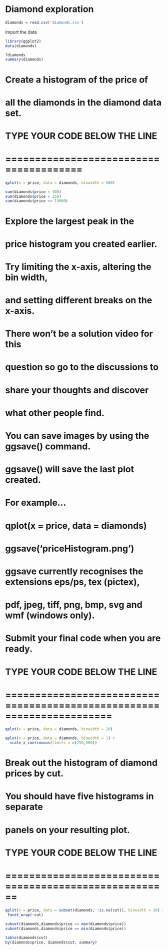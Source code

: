 Diamond exploration
=====================

```r
diamonds = read.csv('diamonds.csv') 
```


Import the data


```r
library(ggplot2) 
data(diamonds)

?diamonds
summary(diamonds)
```


# Create a histogram of the price of
# all the diamonds in the diamond data set.

# TYPE YOUR CODE BELOW THE LINE
# =======================================

```r

qplot(x = price, data = diamonds, binwidth = 500)
```

```r
sum(diamonds$price < 500)
sum(diamonds$price < 250)
sum(diamonds$price >= 15000)

```

# Explore the largest peak in the
# price histogram you created earlier.

# Try limiting the x-axis, altering the bin width,
# and setting different breaks on the x-axis.

# There won't be a solution video for this
# question so go to the discussions to
# share your thoughts and discover
# what other people find.

# You can save images by using the ggsave() command.
# ggsave() will save the last plot created.
# For example...
#                  qplot(x = price, data = diamonds)
#                  ggsave('priceHistogram.png')

# ggsave currently recognises the extensions eps/ps, tex (pictex),
# pdf, jpeg, tiff, png, bmp, svg and wmf (windows only).

# Submit your final code when you are ready.

# TYPE YOUR CODE BELOW THE LINE
# ======================================================================

```r
qplot(x = price, data = diamonds, binwidth = 10)

qplot(x = price, data = diamonds, binwidth = 1) +
  scale_x_continuous(limits = c(250,500))


```

# Break out the histogram of diamond prices by cut.

# You should have five histograms in separate
# panels on your resulting plot.

# TYPE YOUR CODE BELOW THE LINE
# ======================================================

```r
qplot(x = price, data = subset(diamonds, !is.na(cut)), binwidth = 10) +
 facet_wrap(~cut)
  
subset(diamonds,diamonds$price == max(diamonds$price))
subset(diamonds,diamonds$price == min(diamonds$price))

table(diamonds$cut)
by(diamonds$price, diamonds$cut, summary)

```